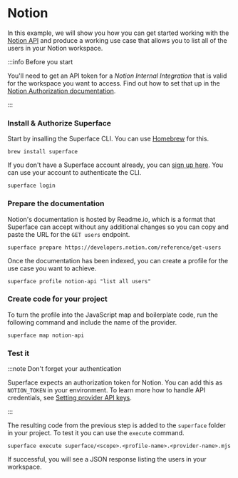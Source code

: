 # Notion

In this example, we will show you how you can get started working with the [Notion API](https://developers.notion.com) and produce a working use case that allows you to list all of the users in your Notion workspace.

:::info Before you start

You'll need to get an API token for a _Notion Internal Integration_ that is valid for the workspace you want to access. Find out how to set that up in the [Notion Authorization documentation](https://developers.notion.com/docs/authorization#making-api-requests-with-an-internal-integration).

:::

<div class="count-steps-h3">

### Install & Authorize Superface

Start by insalling the Superface CLI. You can use [Homebrew](https://brew.sh/) for this.

```shell
brew install superface
```

If you don't have a Superface account already, you can [sign up here](https://superface.ai/create-account). You can use your account to authenticate the CLI.

```shell
superface login
```

### Prepare the documentation

Notion's documentation is hosted by Readme.io, which is a format that Superface can accept without any additional changes so you can copy and paste the URL for the `GET users` endpoint.

```shell
superface prepare https://developers.notion.com/reference/get-users
```

Once the documentation has been indexed, you can create a profile for the use case you want to achieve.

```shell
superface profile notion-api "list all users"
```

### Create code for your project

To turn the profile into the JavaScript map and boilerplate code, run the following command and include the name of the provider.

```shell
superface map notion-api
```

### Test it

:::note Don't forget your authentication

Superface expects an authorization token for Notion. You can add this as `NOTION_TOKEN` in your environment. To learn more how to handle API credentials, see [Setting provider API keys](../guides/api-keys.md).

:::

The resulting code from the previous step is added to the `superface` folder in your project. To test it you can use the `execute` command.

```shell
superface execute superface/<scope>.<profile-name>.<provider-name>.mjs
```

If successful, you will see a JSON response listing the users in your workspace.

</div>
